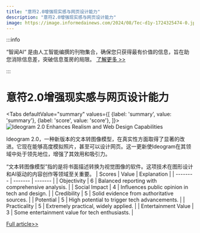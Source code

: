 ```yaml
---
title: "意符2.0增强现实感与网页设计能力"
description: "意符2.0增强现实感与网页设计能力"
image: https://image.informedainews.com/2024/08/Tec-d1y-1724325474-0.jpg
---
```



:::info

“智闻AI“ 是由人工智能编撰的刊物集合，确保您只获得最有价值的信息，旨在助您消除信息差，突破信息茧房的局限。  [了解更多 >>](/)

:::

# 意符2.0增强现实感与网页设计能力


<Tabs
	defaultValue="summary"
	values={[
	{label: 'summary', value: 'summary'},
	{label: 'score', value: 'score'},
]}>
<TabItem value="summary">
<img
  src="https://image.informedainews.com/2024/08/Tec-d1y-1724325474-0.jpg"
  alt="Ideogram 2.0 Enhances Realism and Web Design Capabilities"
/>



Ideogram 2.0，一种新版本的文本转图像模型，在真实性方面取得了显著的改进。它现在能够高度模拟照片，甚至可以设计网页。这一更新使Ideogram在其领域中处于领先地位，增强了其效用和吸引力。

“文本转图像模型”指的是将书面描述转换为视觉图像的软件。这项技术在图形设计和AI驱动的内容创作等领域至关重要。
</TabItem>
<TabItem value="score">
	| Scores     | Value   | Explanation |
	| -------- | ------- | ------- |
	| Objectivity  | 6    | Balanced reporting with comprehensive analysis.    |
	| Social Impact | 4     | Influences public opinion in tech and design.    |
	| Credibility    | 5    | Solid evidence from authoritative sources.    |
	| Potential    | 5    | High potential to trigger tech advancements.    |
	| Practicality    | 5    | Extremely practical, widely applied.    |
	| Entertainment Value    | 3    | Some entertainment value for tech enthusiasts.    |
</TabItem>
</Tabs>

[Full article>>](https://xiaohu.ai/p/12687)

